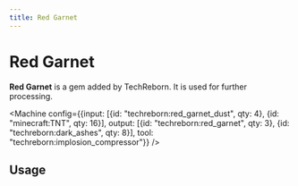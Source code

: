 ```yaml
---
title: Red Garnet
---
```


<ItemImage file="red_garnet_gem" alt="Red Garnet" size="200" />

# Red Garnet

**Red Garnet** is a gem added by TechReborn. It is used for further processing.

<CraftingTable recipe="input air air air input air techreborn:block_of_red_garnet air input air air air output techreborn:red_garnet,9" />

<Machine config={{input: [{id: "techreborn:red_garnet_dust", qty: 4}, {id: "minecraft:TNT", qty: 16}], output: [{id: "techreborn:red_garnet", qty: 3}, {id: "techreborn:dark_ashes", qty: 8}], tool: "techreborn:implosion_compressor"}} />

## Usage

<CraftingTable recipe="input techreborn:red_garnet techreborn:red_garnet techreborn:red_garnet input techreborn:red_garnet techreborn:red_garnet techreborn:red_garnet input techreborn:red_garnet techreborn:red_garnet techreborn:red_garnet output techreborn:block_of_red_garnet" />

<Machine recipe="input techreborn:red_garnet output techreborn:red_garnet_dust tool techreborn:grinder" />
